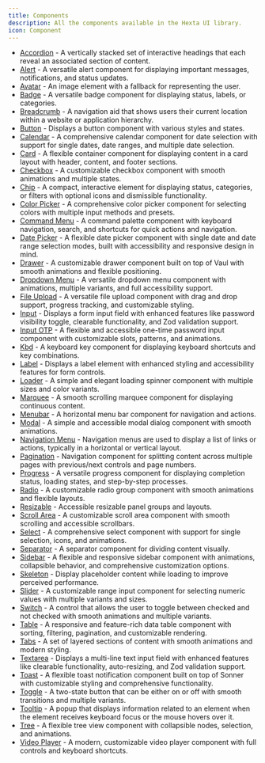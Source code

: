 ```yaml
---
title: Components
description: All the components available in the Hexta UI library.
icon: Component
---
```



- [Accordion](/docs/ui/components/accordion) - A vertically stacked set of interactive headings that each reveal an associated section of content.
- [Alert](/docs/ui/components/alert) - A versatile alert component for displaying important messages, notifications, and status updates.
- [Avatar](/docs/ui/components/avatar) - An image element with a fallback for representing the user.
- [Badge](/docs/ui/components/badge) - A versatile badge component for displaying status, labels, or categories.
- [Breadcrumb](/docs/ui/components/breadcrumb) - A navigation aid that shows users their current location within a website or application hierarchy.
- [Button](/docs/ui/components/button) - Displays a button component with various styles and states.
- [Calendar](/docs/ui/components/calendar) - A comprehensive calendar component for date selection with support for single dates, date ranges, and multiple date selection.
- [Card](/docs/ui/components/card) - A flexible container component for displaying content in a card layout with header, content, and footer sections.
- [Checkbox](/docs/ui/components/checkbox) - A customizable checkbox component with smooth animations and multiple states.
- [Chip](/docs/ui/components/chip) - A compact, interactive element for displaying status, categories, or filters with optional icons and dismissible functionality.
- [Color Picker](/docs/ui/components/color-picker) - A comprehensive color picker component for selecting colors with multiple input methods and presets.
- [Command Menu](/docs/ui/components/command-menu) - A command palette component with keyboard navigation, search, and shortcuts for quick actions and navigation.
- [Date Picker](/docs/ui/components/date-picker) - A flexible date picker component with single date and date range selection modes, built with accessibility and responsive design in mind.
- [Drawer](/docs/ui/components/drawer) - A customizable drawer component built on top of Vaul with smooth animations and flexible positioning.
- [Dropdown Menu](/docs/ui/components/dropdown-menu) - A versatile dropdown menu component with animations, multiple variants, and full accessibility support.
- [File Upload](/docs/ui/components/file-upload) - A versatile file upload component with drag and drop support, progress tracking, and customizable styling.
- [Input](/docs/ui/components/input) - Displays a form input field with enhanced features like password visibility toggle, clearable functionality, and Zod validation support.
- [Input OTP](/docs/ui/components/input-otp) - A flexible and accessible one-time password input component with customizable slots, patterns, and animations.
- [Kbd](/docs/ui/components/kbd) - A keyboard key component for displaying keyboard shortcuts and key combinations.
- [Label](/docs/ui/components/label) - Displays a label element with enhanced styling and accessibility features for form controls.
- [Loader](/docs/ui/components/loader) - A simple and elegant loading spinner component with multiple sizes and color variants.
- [Marquee](/docs/ui/components/marquee) - A smooth scrolling marquee component for displaying continuous content.
- [Menubar](/docs/ui/components/menubar) - A horizontal menu bar component for navigation and actions.
- [Modal](/docs/ui/components/modal) - A simple and accessible modal dialog component with smooth animations.
- [Navigation Menu](/docs/ui/components/navigation-menu) - Navigation menus are used to display a list of links or actions, typically in a horizontal or vertical layout.
- [Pagination](/docs/ui/components/pagination) - Navigation component for splitting content across multiple pages with previous/next controls and page numbers.
- [Progress](/docs/ui/components/progress) - A versatile progress component for displaying completion status, loading states, and step-by-step processes.
- [Radio](/docs/ui/components/radio) - A customizable radio group component with smooth animations and flexible layouts.
- [Resizable](/docs/ui/components/resizable) - Accessible resizable panel groups and layouts.
- [Scroll Area](/docs/ui/components/scroll-area) - A customizable scroll area component with smooth scrolling and accessible scrollbars.
- [Select](/docs/ui/components/select) - A comprehensive select component with support for single selection, icons, and animations.
- [Separator](/docs/ui/components/separator) - A separator component for dividing content visually.
- [Sidebar](/docs/ui/components/sidebar) - A flexible and responsive sidebar component with animations, collapsible behavior, and comprehensive customization options.
- [Skeleton](/docs/ui/components/skeleton) - Display placeholder content while loading to improve perceived performance.
- [Slider](/docs/ui/components/slider) - A customizable range input component for selecting numeric values with multiple variants and sizes.
- [Switch](/docs/ui/components/switch) - A control that allows the user to toggle between checked and not checked with smooth animations and multiple variants.
- [Table](/docs/ui/components/table) - A responsive and feature-rich data table component with sorting, filtering, pagination, and customizable rendering.
- [Tabs](/docs/ui/components/tabs) - A set of layered sections of content with smooth animations and modern styling.
- [Textarea](/docs/ui/components/textarea) - Displays a multi-line text input field with enhanced features like clearable functionality, auto-resizing, and Zod validation support.
- [Toast](/docs/ui/components/toast) - A flexible toast notification component built on top of Sonner with customizable styling and comprehensive functionality.
- [Toggle](/docs/ui/components/toggle) - A two-state button that can be either on or off with smooth transitions and multiple variants.
- [Tooltip](/docs/ui/components/tooltip) - A popup that displays information related to an element when the element receives keyboard focus or the mouse hovers over it.
- [Tree](/docs/ui/components/tree) - A flexible tree view component with collapsible nodes, selection, and animations.
- [Video Player](/docs/ui/components/video-player) - A modern, customizable video player component with full controls and keyboard shortcuts.

